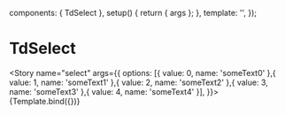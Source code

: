 <!-- TdSelect.stories.mdx-->



<Meta title="Atoms/TdSelect" component={TdSelect} />

  components: { TdSelect },
  setup() {
    return { args };
  },
  template: '<TdSelect v-bind="args" />',
});

# TdSelect

<Story name="select"
  args={{
    options: [{
        value: 0,
        name: 'someText0'
    },{
        value: 1,
        name: 'someText1'
    },{
        value: 2,
        name: 'someText2'
    },{
        value: 3,
        name: 'someText3'
    },{
        value: 4,
        name: 'someText4'
    }],
  }}>
  {Template.bind({})}
</Story>